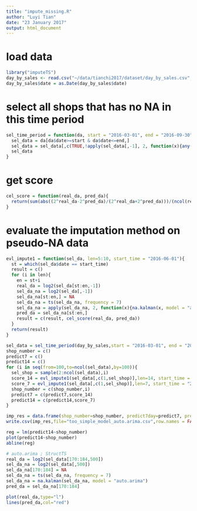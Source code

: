 ```yaml
---
title: "impute_missing.R"
author: "Luyi Tian"
date: "23 January 2017"
output: html_document
---
```


# load data
```r
library("imputeTS")
day_by_sales <- read.csv("~/data/tianchi2017/dataset/day_by_sales.csv", stringsAsFactors=FALSE)
day_by_sales$date = as.Date(day_by_sales$date)

```

# select all shops that has no NA in this time period
```r
sel_time_period = function(da, start = "2016-03-01", end = "2016-09-30"){
  sel_data = da[da$date>=start & da$date<=end,]
  sel_data = sel_data[,c(TRUE,!apply(sel_data[,-1], 2, function(x){any(is.na(x))}))]
  sel_data
}
```

# get score
```r
cel_score = function(real_da, pred_da){
  return(sum(abs((2^real_da-2^pred_da)/(2^real_da+2^pred_da)))/(ncol(real_da)*nrow(real_da)))
}
```

# evaluate the imputation method on pseudo-NA data
```r
evl_impute1 = function(sel_da, len=5:10, start_time = "2016-06-01"){
  st = which(sel_da$date == start_time)
  result = c()
  for (i in len){
    en = st+i
    real_da = log2(sel_da[st:en,-1])
    sel_da_na = log2(sel_da[,-1])
    sel_da_na[st:en,] = NA
    sel_da_na = ts(sel_da_na, frequency = 7)
    sel_da_na = apply(sel_da_na, 2, function(x){na.kalman(x, model = "auto.arima")})
    pred_da = sel_da_na[st:en,]
    result = c(result, cel_score(real_da, pred_da))
  }
  return(result)
}

```


```r
sel_data = sel_time_period(day_by_sales,start = "2016-03-01", end = "2016-10-31")
shop_number = c()
predict7 = c()
predict14 = c()
for (i in seq(from=100,to=ncol(sel_data),by=100)){
  sel_shop = sample(2:ncol(sel_data),i)
  score_14 = evl_impute1(sel_data[,c(1,sel_shop)],len=14, start_time = "2016-10-17")
  score_7 = evl_impute1(sel_data[,c(1,sel_shop)],len=7, start_time = "2016-10-24")
  shop_number = c(shop_number,i)
  predict7 = c(predict7,score_14)
  predict14 = c(predict14,score_7)
}

imp_res = data.frame(shop_number=shop_number, predict7day=predict7, predit14day=predit14)
write.csv(imp_res,file="too_simple_model_auto.arima.csv",row.names = FALSE)

reg = lm(predict14~shop_number)
plot(predict14~shop_number)
abline(reg)
```

```r
# auto.arima ; StructTS
real_da = log2(sel_data[170:184,500])
sel_da_na = log2(sel_data[,500])
sel_da_na[170:184] = NA
sel_da_na = ts(sel_da_na, frequency = 7)
sel_da_na = na.kalman(sel_da_na, model = "auto.arima")
pred_da = sel_da_na[170:184]

plot(real_da,type="l")
lines(pred_da,col="red")
```